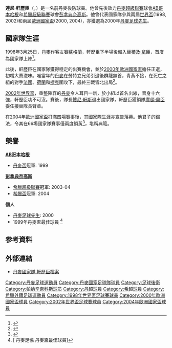 {{noteTA
|G1=uefa
|T=zh-hans:勒内·亨里克森; zh-hk:連尼·軒歷臣;zh-tw:勒内·亨里克森;
|1=zh-hans:亨里克森;zh-hk:軒歷臣;zh-tw:亨里克森;
|2=zh-hans:扬·海因策;zh-hk:贊尼·軒斯;zh-tw:揚·海因策;
|3=zh-hans:莫腾·奥尔森;zh-hk:摩頓·奧臣;zh-tw:莫滕·奧爾森;
}}
{{Infobox Football biography 2
| playername          = 軒歷臣<br>''René Henriksen''
| image                = 
| dateofbirth         = {{birth date and age|1969|8|27}}
| cityofbirth         = 
| countryofbirth      = {{DEN}}
| height              = {{height|m=1.82}}
| position            = [[後衛_(足球)|自由人]]
| currentclub         =  
| clubnumber          = 
| years1              = 1988–99 |clubs1 = {{flagicon|DEN}}[[AB哥本哈根|AB哥本哈根]]|caps1 = 339  |goals1 = 42
| years2              = 1999–05 |clubs2 = {{flagicon|GRE}}[[彭拿典奈高斯|彭拿典奈高斯]]         |caps2 = 136  |goals2 = 2
| years3              = 2005–06 |clubs3 = {{flagicon|DEN}}[[AB哥本哈根|AB哥本哈根]]|caps3 =      |goals3 = 
| nationalyears1      = 1998–04 |nationalteam1 = {{fb|DEN}}                        |nationalcaps1 =66 |nationalgoals1 = 0| 
| pcupdate            = 2011年7月11日
| ntupdate            = 2011年7月11日
}}
'''連尼·軒歷臣'''（'''{{lang-da|René Henriksen}}'''，{{bd|1969年|8月27日|}}）是一名前丹麥後防球員。他曾先後效力[[丹麥超級聯賽|丹麥超級聯賽]]球會[[AB哥本哈根|AB哥本哈根]]和[[希臘超級聯賽|希臘超級聯賽]]球會[[彭拿典奈高斯|彭拿典奈高斯]]。他曾代表國家隊參與兩屆[[世界盃足球賽|世界盃]](1998, 2002)和兩屆[[歐洲國家盃|歐洲國家盃]](2000, 2004)，亦獲選為2000年[[丹麥足球先生|丹麥足球先生]]。

== 國家隊生涯 ==
1998年3月25日，[[丹麥國家足球隊|丹麥]]作客友賽[[蘇格蘭國家足球隊|蘇格蘭]]，軒歷臣下半場後備入替[[積及·拿臣|積及·拿臣]]，首度為國家隊上陣<ref>{{Cite web |url=http://www.dbu.dk/landshold/landsholdsdatabasen/LBaseMatchInfo.aspx?matchid=376 |title=DBU Danmark - Skotland 1 - 0 |access-date=2011-07-11 |archive-date=2018-12-12 |archive-url=https://web.archive.org/web/20181212160130/https://www.dbu.dk/landshold/landsholdsdatabasen/LBaseMatchInfo.aspx?matchid=376 |dead-url=no }}</ref>。

此後，軒歷臣在國家隊獲得穩定的出賽機會，並於[[2000年歐洲國家盃|2000年歐洲國家盃]]擔任正選，初嚐大賽滋味。唯當年的[[丹麥國家足球隊|丹麥]]在勞特立兄弟引退後群龍無首，青黃不接，在死亡之組的對手[[法國國家足球隊|法國]]、[[荷蘭國家足球隊|荷蘭]]和[[捷克國家足球隊|捷克]]圍攻下，最終三戰皆北出局<ref>{{Cite web |url=http://football.guardian.co.uk/Euro2000/countrypage/0,,-1230,00.html |title=Guardian.co.uk football EURO 2000 |access-date=2011-07-11 |archive-date=2010-12-30 |archive-url=https://web.archive.org/web/20101230225021/http://football.guardian.co.uk/Euro2000/countrypage/0,,-1230,00.html |dead-url=no }}</ref>。

[[2002年世界盃|2002年世界盃]]，重整陣容的[[丹麥國家足球隊|丹麥]]令人耳目一新，於小組以首名出線，晉身十六強，軒歷臣功不可沒。賽後，隊長[[贊尼·軒斯|贊尼·軒斯]]退出國家隊，軒歷臣獲領隊[[摩頓·奧臣|摩頓·奧臣]]委任接替隊長臂章。

在[[2004年歐洲國家盃|2004年歐洲國家盃]]打滿四場賽事後，其國家隊生涯亦宣告落幕。他君子的踢法，令其在66場國家隊賽事僅兩度領黃<ref>{{Cite web |url=http://www.dbu.dk/landshold/landsholdsdatabasen/LBasePlayerInfo.aspx?playerid=1576 |title=丹麥足協 軒歷臣國家隊上陣紀錄 |access-date=2011-07-11 |archive-date=2014-09-05 |archive-url=https://web.archive.org/web/20140905035335/http://www.dbu.dk/landshold/landsholdsdatabasen/LBasePlayerInfo.aspx?playerid=1576 |dead-url=no }}</ref>，堪稱典範。

==榮譽==
'''[[AB哥本哈根|AB哥本哈根]]'''
* [[丹麥盃|丹麥盃]]冠軍: 1999

'''[[彭拿典奈高斯|彭拿典奈高斯]]'''
* [[希臘超級聯賽|希臘超級聯賽]]冠軍: 2003-04
* [[希臘盃|希臘盃]]冠軍: 2004

'''個人'''
* [[丹麥足球先生|丹麥足球先生]]: 2000
* 1999年丹麥盃最佳球員 <ref>[{{Cite web |url=http://www.dbu.dk/page.aspx?pid=93 |title=丹麥足協 丹麥盃最佳球員{{da}} |access-date=2012-10-01 |archive-date=2012-10-08 |archive-url=https://web.archive.org/web/20121008221647/http://www.dbu.dk/page.aspx?pid=93 |dead-url=yes }} 丹麥足協 丹麥盃最佳球員{{da}}]</ref>

== 参考資料 ==
{{reflist}}

== 外部連結 ==
* [http://www.dbu.dk/landshold/landsholdsdatabasen/LBasePlayerInfo.aspx?playerid=1576 丹麥國家隊 軒歷臣檔案] {{Wayback|url=http://www.dbu.dk/landshold/landsholdsdatabasen/LBasePlayerInfo.aspx?playerid=1576 |date=20140905035335 }}

{{1998年世界盃足球賽丹麥參賽名單}}
{{2000年歐洲足球錦標賽丹麥參賽名單}}
{{2002年世界盃足球賽丹麥參賽名單}}
{{2004年歐洲足球錦標賽丹麥參賽名單}}

{{DEFAULTSORT:Henriksen, Rene}}
[[Category:丹麥足球運動員|Category:丹麥足球運動員]]
[[Category:丹麥國家足球隊球員|Category:丹麥國家足球隊球員]]
[[Category:足球後衛|Category:足球後衛]]
[[Category:帕纳辛奈科斯球员|Category:帕纳辛奈科斯球员]]
[[Category:丹超球員|Category:丹超球員]]
[[Category:希超球員|Category:希超球員]]
[[Category:希臘外籍足球運動員|Category:希臘外籍足球運動員]]
[[Category:1998年世界盃足球賽球員|Category:1998年世界盃足球賽球員]]
[[Category:2000年歐洲國家盃球員|Category:2000年歐洲國家盃球員]]
[[Category:2002年世界盃足球賽球員|Category:2002年世界盃足球賽球員]]
[[Category:2004年歐洲國家盃球員|Category:2004年歐洲國家盃球員]]